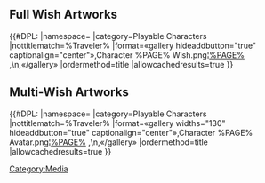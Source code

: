 {{CustomTabs
|tab1 = Overview
|tab2 = List
|tab3 = History
|tab4 = Featured
|tab5 = Expanded Wish Probabilities
|tab5name = Probabilities
|tab6 = Gallery
}}
==Full Wish Artworks==
{{#DPL:
|namespace=
|category=Playable Characters
|nottitlematch=%Traveler%
|format=«gallery hideaddbutton="true" captionalign="center"»,Character %PAGE% Wish.png¦[[%PAGE%]] ,\n,«/gallery»
|ordermethod=title
|allowcachedresults=true
}}
==Multi-Wish Artworks==
{{#DPL:
|namespace=
|category=Playable Characters
|nottitlematch=%Traveler%
|format=«gallery widths="130" hideaddbutton="true" captionalign="center"»,Character %PAGE% Avatar.png¦[[%PAGE%]] ,\n,«/gallery»
|ordermethod=title
|allowcachedresults=true
}}
[[Category:Media]]